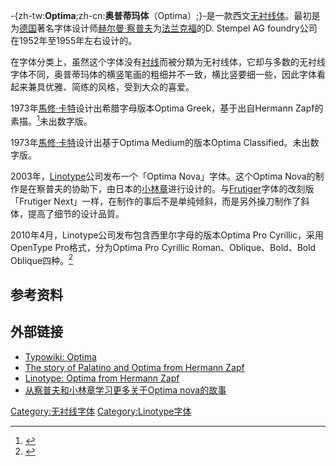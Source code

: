 {{TA
|T=zh-tw:Optima;zh-cn:奥普蒂玛体;
|G1=IT
|1=zh-cn:数字;zh-tw:數位
}}
{{Infobox font
| name = Optima
| image = Optima font sample.svg
| style = [[无衬线|无衬线]]
| classifications = [[无衬线体#人文主义体|人文主义体]]
| date = 1955年
| creator = [[赫尔曼·察普夫|赫尔曼·察普夫]]
| foundry = [[Linotype|Linotype]]公司
| variations = Optima Greek<br>Optima Classified<br>[[Optima_Nova|Optima Nova]]<br>Optima Pro Cyrillic
|}}
-{zh-tw:'''Optima''';zh-cn:'''奥普蒂玛体'''（Optima）;}-是一款西文[[无衬线体|无衬线体]]。最初是为[[德国|德国]]著名字体设计师[[赫尔曼·察普夫|赫尔曼·察普夫]]为[[法兰克福|法兰克福]]的D. Stempel AG foundry公司在1952年至1955年左右设计的。 

在字体分类上，虽然这个字体没有[[衬线|衬线]]而被分類为无衬线体，它却与多数的无衬线字体不同，奥普蒂玛体的横竖笔画的粗细并不一致，横比竖要细一些，因此字体看起来兼具优雅、简练的风格，受到大众的喜爱。

1973年[[馬修·卡特|馬修·卡特]]设计出希腊字母版本Optima Greek，基于出自Hermann Zapf的素描。<ref>{{Cite web |url=http://storage.svettisku.cz/TYPO_2005_18.pdf |title=magazine TYPO.18 December 2005 issue |access-date=2014年11月3日 |archive-date=2009年3月19日 |archive-url=https://web.archive.org/web/20090319104747/http://storage.svettisku.cz/TYPO_2005_18.pdf |dead-url=no }}</ref>未出数字版。

1973年[[馬修·卡特|馬修·卡特]]设计出基于Optima Medium的版本Optima Classified。未出数字版。

2003年，[[Linotype|Linotype]]公司发布一个「Optima Nova」字体。这个Optima Nova的制作是在察普夫的协助下，由日本的[[小林章|小林章]]进行设计的。与[[Frutiger|Frutiger]]字体的改刻版「Frutiger Next」一样，在制作的事后不是单纯倾斜，而是另外操刀制作了斜体，提高了细节的设计品質。

2010年4月，Linotype公司发布包含西里尔字母的版本Optima Pro Cyrillic，采用OpenType Pro格式，分为Optima Pro Cyrillic Roman、Oblique、Bold、Bold Oblique四种。<ref>{{Cite web |url=http://www.linotype.com/en/6276/internationaltypographygetsacyrillicboost.html |title=International typography gets a Cyrillic boost |access-date=2014-11-03 |archive-date=2015-08-29 |archive-url=https://web.archive.org/web/20150829002025/http://www.linotype.com/en/6276/internationaltypographygetsacyrillicboost.html |dead-url=no }}</ref>

==参考资料==
{{Reflist}}

==外部链接==
* [https://web.archive.org/web/20070516055459/http://typophile.com/wiki/optima Typowiki: Optima]{{en}}
* [http://www.linotype.com/1494-12709/thetypefacespalatinoandoptima.html/ The story of Palatino and Optima from Hermann Zapf] {{Wayback|url=http://www.linotype.com/1494-12709/thetypefacespalatinoandoptima.html/ |date=20200921125126 }}{{en}}
* [https://web.archive.org/web/20070104002331/http://www.linotype.com/223/optima.html Linotype: Optima from Hermann Zapf]{{en}}
* [http://www.linotype.com/1808/optimanova.html/ 从察普夫和小林章学习更多关于Optima nova的故事] {{Wayback|url=http://www.linotype.com/1808/optimanova.html/ |date=20150424032747 }}{{en}}

[[Category:无衬线字体|Category:无衬线字体]]
[[Category:Linotype字体|Category:Linotype字体]]